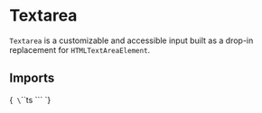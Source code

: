 
<Meta title="Inputs/Textarea" of={TextareaStories} />

# Textarea

`Textarea` is a customizable and accessible input built as a drop-in replacement for `HTMLTextAreaElement`.

## Imports

<Markdown>{`
\`\`\`ts
\`\`\`
`}</Markdown>

<Primary />

<ArgTypes of={Textarea}/>

